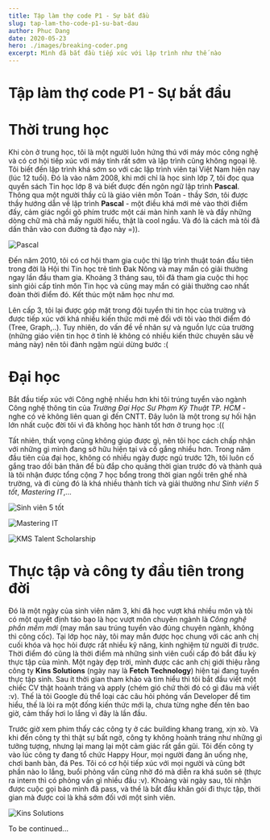 ```yaml
---
title: Tập làm thợ code P1 - Sự bắt đầu
slug: tap-lam-tho-code-p1-su-bat-dau
author: Phuc Dang
date: 2020-05-23
hero: ./images/breaking-coder.png
excerpt: Mình đã bắt đầu tiếp xúc với lập trình như thế nào
---
```


# Tập làm thợ code P1 - Sự bắt đầu

# Thời trung học
Khi còn ở trung học, tôi là một người luôn hứng thú với máy móc công nghệ và có cơ hội tiếp xúc với máy tính rất sớm và lập trình cũng không ngoại lệ. Tôi biết đến lập trình khá sớm so với các lập trình viên tại Việt Nam hiện nay (lúc 12 tuổi). Đó là vào năm 2008, khi mới chỉ là học sinh lớp 7, tôi đọc qua quyển sách Tin học lớp 8 và biết được đến ngôn ngữ lập trình **Pascal**. Thông qua một người thầy cũ là giáo viên môn Toán - thầy Sơn, tôi được thầy hướng dẫn về lập trình **Pascal** - một điều khá mới mẻ vào thời điểm đấy, cảm giác ngồi gõ phím trước một cái màn hình xanh lè và đầy những dòng chữ mà chả mấy người hiểu, thật là cool ngầu. Và đó là cách mà tôi đã dấn thân vào con đường tà đạo này =)).

![Pascal](./images/pascal.jpg "Cảm giác ngầu như trên phim xem hồi bé")


Đến năm 2010, tôi có cơ hội tham gia cuộc thi lập trình thuật toán đầu tiên trong đời là Hội thi Tin học trẻ tỉnh Đak Nông và may mắn có giải thưởng ngay lần đầu tham gia. Khoảng 3 tháng sau, tôi đã tham gia cuộc thi học sinh giỏi cấp tỉnh môn Tin học và cũng may mắn có giải thưởng cao nhất đoàn thời điểm đó. Kết thúc một năm học như mơ.

Lên cấp 3, tôi lại được góp mặt trong đội tuyển thi tin học của trường và được tiếp xúc với khá nhiều kiến thức mới mẻ đối với tôi vào thời điểm đó (Tree, Graph,..). Tuy nhiên, do vấn đề về nhân sự và nguồn lực của trường (những giáo viên tin học ở tỉnh lẻ không có nhiều kiến thức chuyên sâu về mảng này) nên tôi đành ngậm ngùi dừng bước :(

# Đại học

Bắt đầu tiếp xúc với Công nghệ nhiều hơn khi tôi trúng tuyển vào ngành Công nghệ thông tin của *Trường Đại Học Sư Phạm Kỹ Thuật TP. HCM* - nghe có vẻ không liên quan gì đến CNTT. Đây luôn là một trong sự hối hận lớn nhất cuộc đời tôi vì đã không học hành tốt hơn ở trung học :((

Tất nhiên, thất vọng cũng không giúp được gì, nên tôi học cách chấp nhận với những gì mình đang sở hữu hiện tại và cố gắng nhiều hơn. Trong năm đầu tiên của đại học, không có nhiều ngày được ngủ trước 12h, tôi luôn cố gắng trao dồi bản thân để bù đắp cho quãng thời gian trước đó và thành quả là tôi nhận được tổng cộng 7 học bổng trong thời gian ngồi trên ghế nhà trường, và đi cùng đó là khá nhiều thành tích và giải thưởng như *Sinh viên 5 tốt*, *Mastering IT*,...

![Sinh viên 5 tốt](./images/sv5t.png "Danh hiệu cao quý nhất của đời sinh viên")

![Mastering IT](./images/mit.png "Danh hiệu cao quý nhất của đời sinh viên")

![KMS Talent Scholarship](./images/kms.png "Học bổng tài năng của KMS Technology")



# Thực tập và công ty đầu tiên trong đời

Đó là một ngày của sinh viên năm 3, khi đã học vượt khá nhiều môn và tôi có một quyết định táo bạo là học vượt môn chuyên ngành là *Công nghệ phần mềm mới* (may mắn sau trúng tuyển vào đúng chuyên ngành, không thì công cốc). Tại lớp học này, tôi may mắn được học chung với các anh chị cuối khóa và học hỏi được rất nhiều kỹ năng, kinh nghiệm từ người đi trước.
Thời điểm đó cũng là thời điểm mà những sinh viên cuối cấp đó bắt đầu kỳ thực tập của mình. Một ngày đẹp trời, mình được các anh chị giới thiệu rằng công ty **Kins Solutions** (ngày nay là **Fetch Technology**) hiện tại đang tuyển thực tập sinh. Sau ít thời gian tham khảo và tìm hiểu thì tôi bắt đầu viết một chiếc CV thật hoành tráng và apply (chém gió chứ thời đó có gì đâu mà viết :v). Thế là tôi Google đủ thể loại các câu hỏi phỏng vấn Developer để tìm hiểu, thế là lòi ra một đống kiến thức mới lạ, chưa từng nghe đến tên bao giờ, cảm thấy hơi lo lắng vì đây là lần đầu.

Trước giờ xem phim thấy các công ty ở các building khang trang, xịn xò. Và khi đến công ty thì thật sự bất ngờ, công ty không hoành tráng như những gì tưởng tượng, nhưng lại mang lại một cảm giác rất gần gũi. Tôi đến công ty vào lúc công ty đang tổ chức Happy Hour, mọi người đang ăn uống nhẹ, chơi banh bàn, đá Pes. Tôi có cơ hội tiếp xúc với mọi người và cũng bớt phần nào lo lắng, buổi phỏng vấn cũng nhờ đó mà diễn ra khá suôn sẻ (thực ra intern thì có phỏng vấn gì nhiều đầu :v). Khoảng vài ngày sau, tôi nhận được cuộc gọi báo mình đã pass, và thế là bắt đầu khăn gói đi thực tập, thời gian mà được coi là khá sớm đối với một sinh viên.

![Kins Solutions](./images/kins-solutions.jpg "Công ty đầu tiên của mình")


To be continued...